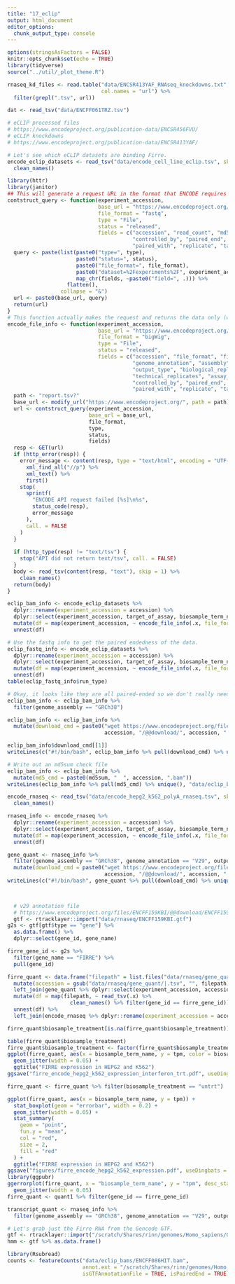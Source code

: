 ```yaml
---
title: "17_eclip"
output: html_document
editor_options: 
  chunk_output_type: console
---
```


```r
options(stringsAsFactors = FALSE)
knitr::opts_chunk$set(echo = TRUE)
library(tidyverse)
source("../util/_plot_theme.R")
```

```r
rnaseq_kd_files <- read.table("data/ENCSR413YAF_RNAseq_knockdowns.txt", skip = 1,
                              col.names = "url") %>%
  filter(grepl(".tsv", url))

dat <- read_tsv("data/ENCFF061TRZ.tsv")

# eCLIP processed files
# https://www.encodeproject.org/publication-data/ENCSR456FVU/
# eCLIP knockdowns
# https://www.encodeproject.org/publication-data/ENCSR413YAF/

```

```r
# Let's see which eCLIP datasets are binding Firre.
encode_eclip_datasets <- read_tsv("data/encode_cell_line_eclip.tsv", skip = 1) %>%
  clean_names()
```

```r
library(httr)
library(janitor)
## This will generate a request URL in the format that ENCODE requires to retrieve each of the columns listed in the field default parameter (accession, read_count, md5sum, etc.)
contstruct_query <- function(experiment_accession,
                             base_url = "https://www.encodeproject.org/report.tsv?",
                             file_format = "fastq",
                             type = "File",
                             status = "released",
                             fields = c("accession", "read_count", "md5sum",
                                        "controlled_by", "paired_end",
                                        "paired_with", "replicate", "target")) {
  query <- paste(list(paste0("type=", type),
                      paste0("status=", status),
                      paste0("file_format=", file_format),
                      paste0("dataset=%2Fexperiments%2F", experiment_accession, "%2F"),
                      map_chr(fields, ~paste0("field=", .))) %>%
                   flatten(),
                 collapse = "&")
  url <- paste0(base_url, query)
  return(url)
}
# This function actually makes the request and returns the data only (without the response headers) in a data.frame format.
encode_file_info <- function(experiment_accession,
                             base_url = "https://www.encodeproject.org/report.tsv?",
                             file_format = "bigWig",
                             type = "File",
                             status = "released",
                             fields = c("accession", "file_format", "file_format_type", "step_run", "filter_type", "filter_value", 
                                        "genome_annotation", "assembly", "run_type",
                                        "output_type", "biological_replicates", 
                                        "technical_replicates", "assay_title", "assay_term_name", "annotation_type", "md5sum",
                                        "controlled_by", "paired_end",
                                        "paired_with", "replicate", "target")) {
  path <- "report.tsv?"
  base_url <- modify_url("https://www.encodeproject.org/", path = path)
  url <- contstruct_query(experiment_accession,
                          base_url = base_url,
                          file_format,
                          type,
                          status,
                          fields)
  resp <- GET(url)
  if (http_error(resp)) {
    error_message <- content(resp, type = "text/html", encoding = "UTF-8") %>%
      xml_find_all("//p") %>%
      xml_text() %>%
      first()
    stop(
      sprintf(
        "ENCODE API request failed [%s]\n%s",
        status_code(resp),
        error_message
      ),
      call. = FALSE
    )
  }
  
  if (http_type(resp) != "text/tsv") {
    stop("API did not return text/tsv", call. = FALSE)
  }
  body <- read_tsv(content(resp, "text"), skip = 1) %>%
    clean_names()
  return(body)
}

eclip_bam_info <- encode_eclip_datasets %>% 
  dplyr::rename(experiment_accession = accession) %>%
  dplyr::select(experiment_accession, target_of_assay, biosample_term_name) %>%
  mutate(df = map(experiment_accession, ~ encode_file_info(.x, file_format = "bam"))) %>%
  unnest(df)

# Use the fastq info to get the paired endedness of the data.
eclip_fastq_info <- encode_eclip_datasets %>% 
  dplyr::rename(experiment_accession = accession) %>%
  dplyr::select(experiment_accession, target_of_assay, biosample_term_name) %>%
  mutate(df = map(experiment_accession, ~ encode_file_info(.x, file_format = "fastq"))) %>%
  unnest(df)
table(eclip_fastq_info$run_type)

# Okay, it looks like they are all paired-ended so we don't really need to worry about that.
eclip_bam_info <- eclip_bam_info %>% 
  filter(genome_assembly == "GRCh38")

eclip_bam_info <- eclip_bam_info %>%
  mutate(download_cmd = paste0("wget https://www.encodeproject.org/files/", 
                               accession, "/@@download/", accession, ".bam"))

eclip_bam_info$download_cmd[[1]]
writeLines(c("#!/bin/bash", eclip_bam_info %>% pull(download_cmd) %>% unique()), "data/eclip_bams/dl.sh")

# Write out an md5sum check file
eclip_bam_info <- eclip_bam_info %>%
  mutate(md5_cmd = paste0(md5sum, "  ", accession, ".bam"))
writeLines(eclip_bam_info %>% pull(md5_cmd) %>% unique(), "data/eclip_bams/md5.txt")
```

```r
encode_rnaseq <- read_tsv("data/encode_hepg2_k562_polyA_rnaseq.tsv", skip = 1) %>%
  clean_names()

rnaseq_info <- encode_rnaseq %>% 
  dplyr::rename(experiment_accession = accession) %>%
  dplyr::select(experiment_accession, target_of_assay, biosample_term_name) %>%
  mutate(df = map(experiment_accession, ~ encode_file_info(.x, file_format = "tsv"))) %>%
  unnest(df)

gene_quant <- rnaseq_info %>%
  filter(genome_assembly == "GRCh38", genome_annotation == "V29", output_type == "gene quantifications") %>%
  mutate(download_cmd = paste0("wget https://www.encodeproject.org/files/", 
                               accession, "/@@download/", accession, ".tsv"))
writeLines(c("#!/bin/bash", gene_quant %>% pull(download_cmd) %>% unique()), "data/rnaseq/gene_quant/dl.sh")


  
  # v29 annotation file
  # https://www.encodeproject.org/files/ENCFF159KBI/@@download/ENCFF159KBI.gtf.gz
  gtf <- rtracklayer::import("data/rnaseq/ENCFF159KBI.gtf")
g2s <- gtf[gtf$type == "gene"] %>%
  as.data.frame() %>%
  dplyr::select(gene_id, gene_name)

firre_gene_id <- g2s %>%
  filter(gene_name == "FIRRE") %>%
  pull(gene_id)

firre_quant <- data.frame("filepath" = list.files("data/rnaseq/gene_quant", pattern = ".tsv", full.names = T)) %>%
  mutate(accession = gsub("data/rnaseq/gene_quant/|.tsv", "", filepath)) %>%
  left_join(gene_quant %>% dplyr::select(experiment_accession, accession, biosample_term_name, biological_replicates)) %>%
  mutate(df = map(filepath, ~ read_tsv(.x) %>%
                    clean_names() %>% filter(gene_id == firre_gene_id))) %>%
  unnest(df) %>%
  left_join(encode_rnaseq %>% dplyr::rename(experiment_accession = accession) %>% dplyr::select(experiment_accession, lab, biosample_treatment))

firre_quant$biosample_treatment[is.na(firre_quant$biosample_treatment)] <- "untrt"

table(firre_quant$biosample_treatment)
firre_quant$biosample_treatment <- factor(firre_quant$biosample_treatment, levels = c("untrt", "interferon alpha", "Interferon gamma"))
ggplot(firre_quant, aes(x = biosample_term_name, y = tpm, color = biosample_treatment, shape = biosample_treatment)) + 
  geom_jitter(width = 0.05) +
  ggtitle("FIRRE expression in HEPG2 and K562")
ggsave("firre_encode_hepg2_k562_expression_interferon_trt.pdf", useDingbats = FALSE)

firre_quant <- firre_quant %>% filter(biosample_treatment == "untrt")

ggplot(firre_quant, aes(x = biosample_term_name, y = tpm)) + 
  stat_boxplot(geom = "errorbar", width = 0.2) +
  geom_jitter(width = 0.05) +
  stat_summary(
    geom = "point",
    fun.y = "mean",
    col = "red",
    size = 2,
    fill = "red"
  ) +
  ggtitle("FIRRE expression in HEPG2 and K562")
ggsave("figures/firre_encode_hepg2_k562_expression.pdf", useDingbats = FALSE, height = 6, width = 4)
library(ggpubr)
ggerrorplot(firre_quant, x = "biosample_term_name", y = "tpm", desc_stat = "mean_sd", error.plot = "errorbar") +
  geom_jitter(width = 0.05)
firre_quant <- quant1 %>% filter(gene_id == firre_gene_id)

transcript_quant <- rnaseq_info %>%
  filter(genome_assembly == "GRCh38", genome_annotation == "V29", output_type == "transcript quantifications")
```


```r
# Let's grab just the Firre RNA from the Gencode GTF.
gtf <- rtracklayer::import("/scratch/Shares/rinn/genomes/Homo_sapiens/Gencode/v38/firre.gtf")
hmm <- gtf %>% as.data.frame()

library(Rsubread)
counts <- featureCounts("data/eclip_bams/ENCFF086HIT.bam", 
                        annot.ext = "/scratch/Shares/rinn/genomes/Homo_sapiens/Gencode/v38/firre.gtf",
                        isGTFAnnotationFile = TRUE, isPairedEnd = TRUE)


```


